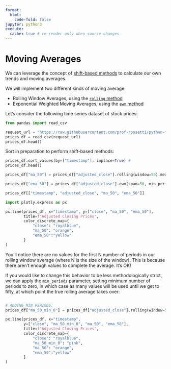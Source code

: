 ```yaml
---
format:
  html:
    code-fold: false
jupyter: python3
execute:
  cache: true # re-render only when source changes
---
```



# Moving Averages

We can leverage the concept of [shift-based methods](./shift-methods.qmd) to calculate our own trends and moving averages.

We will implement two different kinds of moving average:

  + Rolling Window Averages, using the [`rolling` method](https://pandas.pydata.org/docs/reference/api/pandas.DataFrame.rolling.html)
  + Exponential Weighted Moving Averages, using the [`ewm` method](https://pandas.pydata.org/docs/reference/api/pandas.DataFrame.ewm.html)

Let's consider the following time series dataset of stock prices:

```python
from pandas import read_csv

request_url = "https://raw.githubusercontent.com/prof-rossetti/python-for-finance/main/docs/data/daily_adjusted_NFLX.csv"
prices_df = read_csv(request_url)
prices_df.head()
```

Sort in preparation to perform shift-based methods:

```python
prices_df.sort_values(by=["timestamp"], inplace=True) #
prices_df.head()
```


```python


prices_df["ma_50"] = prices_df["adjusted_close"].rolling(window=50).mean()

prices_df["ema_50"] = prices_df["adjusted_close"].ewm(span=50, min_periods=0, adjust=False, ignore_na=False).mean()

prices_df[["timestamp", "adjusted_close", "ma_50", "ema_50"]]
```

```python
import plotly.express as px

px.line(prices_df, x="timestamp", y=["close", "ma_50", "ema_50"],
        title=f"Adjusted Closing Prices",
        color_discrete_map={
            "close": "royalblue",
            "ma_50": "orange",
            "ema_50":"yellow"
        }
)
```

You'll notice there are no values for the first N number of periods in our rolling window average (where N is the size of the window). This is because there aren't enough values to complete the average. It's OK!

If you would like to change this behavior to be less methodologically strict, we can apply the `min_periods` parameter, setting minimum number of periods to zero, in which case as many values will be used until we get to fifty, at which point the true rolling average takes over:

```python

```


```python
# ADDING MIN PERIODS:
prices_df["ma_50_min_0"] = prices_df["adjusted_close"].rolling(window=50, min_periods=0).mean()

px.line(prices_df, x="timestamp",
        y=["close", "ma_50_min_0", "ma_50", "ema_50"],
        title=f"Adjusted Closing Prices",
        color_discrete_map={
            "close": "royalblue",
            "ma_50_min_0": "pink",
            "ma_50": "orange",
            "ema_50":"yellow"
        }
)
```
